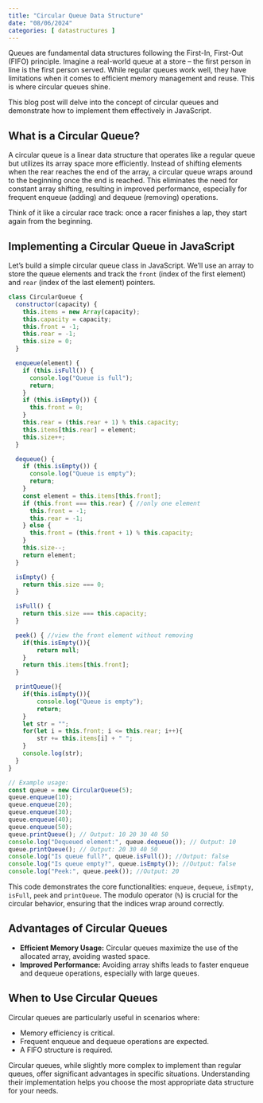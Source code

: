 ```yaml
---
title: "Circular Queue Data Structure"
date: "08/06/2024"
categories: [ datastructures ]
---
```


Queues are fundamental data structures following the First-In, First-Out (FIFO) principle.  Imagine a real-world queue at a store – the first person in line is the first person served.  While regular queues work well, they have limitations when it comes to efficient memory management and reuse. This is where circular queues shine.

This blog post will delve into the concept of circular queues and demonstrate how to implement them effectively in JavaScript.

## What is a Circular Queue?

A circular queue is a linear data structure that operates like a regular queue but utilizes its array space more efficiently. Instead of shifting elements when the rear reaches the end of the array, a circular queue wraps around to the beginning once the end is reached.  This eliminates the need for constant array shifting, resulting in improved performance, especially for frequent enqueue (adding) and dequeue (removing) operations.

Think of it like a circular race track: once a racer finishes a lap, they start again from the beginning.

## Implementing a Circular Queue in JavaScript

Let's build a simple circular queue class in JavaScript. We'll use an array to store the queue elements and track the `front` (index of the first element) and `rear` (index of the last element) pointers.


```javascript
class CircularQueue {
  constructor(capacity) {
    this.items = new Array(capacity);
    this.capacity = capacity;
    this.front = -1;
    this.rear = -1;
    this.size = 0;
  }

  enqueue(element) {
    if (this.isFull()) {
      console.log("Queue is full");
      return;
    }
    if (this.isEmpty()) {
      this.front = 0;
    }
    this.rear = (this.rear + 1) % this.capacity;
    this.items[this.rear] = element;
    this.size++;
  }

  dequeue() {
    if (this.isEmpty()) {
      console.log("Queue is empty");
      return;
    }
    const element = this.items[this.front];
    if (this.front === this.rear) { //only one element
      this.front = -1;
      this.rear = -1;
    } else {
      this.front = (this.front + 1) % this.capacity;
    }
    this.size--;
    return element;
  }

  isEmpty() {
    return this.size === 0;
  }

  isFull() {
    return this.size === this.capacity;
  }

  peek() { //view the front element without removing
    if(this.isEmpty()){
        return null;
    }
    return this.items[this.front];
  }

  printQueue(){
    if(this.isEmpty()){
        console.log("Queue is empty");
        return;
    }
    let str = "";
    for(let i = this.front; i <= this.rear; i++){
        str += this.items[i] + " ";
    }
    console.log(str);
  }
}

// Example usage:
const queue = new CircularQueue(5);
queue.enqueue(10);
queue.enqueue(20);
queue.enqueue(30);
queue.enqueue(40);
queue.enqueue(50);
queue.printQueue(); // Output: 10 20 30 40 50
console.log("Dequeued element:", queue.dequeue()); // Output: 10
queue.printQueue(); // Output: 20 30 40 50
console.log("Is queue full?", queue.isFull()); //Output: false
console.log("Is queue empty?", queue.isEmpty()); //Output: false
console.log("Peek:", queue.peek()); //Output: 20

```

This code demonstrates the core functionalities: `enqueue`, `dequeue`, `isEmpty`, `isFull`, `peek` and `printQueue`.  The modulo operator (`%`) is crucial for the circular behavior, ensuring that the indices wrap around correctly.

## Advantages of Circular Queues

* **Efficient Memory Usage:**  Circular queues maximize the use of the allocated array, avoiding wasted space.
* **Improved Performance:**  Avoiding array shifts leads to faster enqueue and dequeue operations, especially with large queues.

## When to Use Circular Queues

Circular queues are particularly useful in scenarios where:

* Memory efficiency is critical.
* Frequent enqueue and dequeue operations are expected.
* A FIFO structure is required.


Circular queues, while slightly more complex to implement than regular queues, offer significant advantages in specific situations.  Understanding their implementation helps you choose the most appropriate data structure for your needs.

